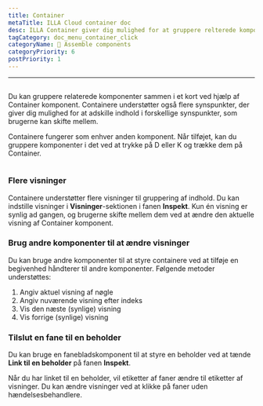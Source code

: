```yaml
---
title: Container
metaTitle: ILLA Cloud container doc
desc: ILLA Container giver dig mulighed for at gruppere relterede komponenter sammen i et kort
tagCategory: doc_menu_container_click
categoryName: 🧬 Assemble components
categoryPriority: 6
postPriority: 1
---
```


* * *

## <Heading hidden>Container</Heading>

Du kan gruppere relaterede komponenter sammen i et kort ved hjælp af Container komponent. Containere understøtter også flere synspunkter, der giver dig mulighed for at adskille indhold i forskellige synspunkter, som brugerne kan skifte mellem.

Containere fungerer som enhver anden komponent. Når tilføjet, kan du gruppere komponenter i det ved at trykke på D eller K og trække dem på Container.

<img
  src='https://cdn.illacloud.com/official-website/img/docs/assemble/container.png'
  alt=""
/>

### Flere visninger

Containere understøtter flere visninger til gruppering af indhold. Du kan indstille visninger i **Visninger**-sektionen i fanen **Inspekt**. Kun én visning er synlig ad gangen, og brugerne skifte mellem dem ved at ændre den aktuelle visning af Container komponent.

### Brug andre komponenter til at ændre visninger

Du kan bruge andre komponenter til at styre containere ved at tilføje en begivenhed håndterer til andre komponenter. Følgende metoder understøttes:

1.  Angiv aktuel visning af nøgle
2.  Angiv nuværende visning efter indeks
3.  Vis den næste (synlige) visning
4.  Vis forrige (synlige) visning

### Tilslut en fane til en beholder

Du kan bruge en fanebladskomponent til at styre en beholder ved at tænde **Link til en beholder** på fanen **Inspekt**.

Når du har linket til en beholder, vil etiketter af faner ændre til etiketter af visninger. Du kan ændre visninger ved at klikke på faner uden hændelsesbehandlere. 
